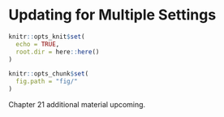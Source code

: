 # Updating for Multiple Settings {#updating-multiple}

```r
knitr::opts_knit$set(
  echo = TRUE,
  root.dir = here::here()
)

knitr::opts_chunk$set(
  fig.path = "fig/"
)
```

Chapter 21 additional material upcoming.
